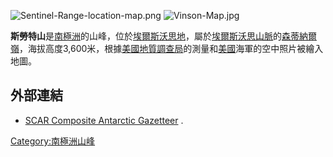 [[Image:Sentinel-Range-location-map.png|thumb]]
[[Image:Vinson-Map.jpg|thumb]]

'''斯勞特山'''是[[南極洲|南極洲]]的山峰，位於[[埃爾斯沃思地|埃爾斯沃思地]]，屬於[[埃爾斯沃思山脈|埃爾斯沃思山脈]]的[[森蒂納爾嶺|森蒂納爾嶺]]，海拔高度3,600米，根據[[美國地質調查局|美國地質調查局]]的測量和[[美國|美國]]海軍的空中照片被繪入地圖。

==外部連結==
* [http://data.aad.gov.au/aadc/gaz/scar/ SCAR Composite Antarctic Gazetteer] {{WebCite|url=https://www.webcitation.org/5ug2CfC7m?url=http://data.aad.gov.au/aadc/gaz/scar/ |date=20101202140255 |dateformat=iso }}.

{{coord|78|37|S|85|38|W|display=title}}

{{DEFAULTSORT:Mount Slaughter}}
[[Category:南極洲山峰|Category:南極洲山峰]]


{{EllsworthLand-geo-stub}}
